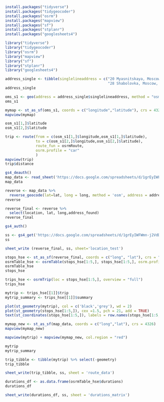 ```{r}
install.packages("tidyverse")
install.packages("tidygeocoder")
install.packages("osrm")
install.packages("mapview")
install.packages("sf")
install.packages("stplanr")
install.packages("googlesheets4")
```

```{r}
library("tidyverse")
library("tidygeocoder")
library("osrm")
library("mapview")
library("sf")
library("stplanr")
library("googlesheets4")
```

```{r}
address_single <- tibble(singlelineaddress = c("20 Myasnitskaya, Moscow, Russia", 
                                               "28 Shabolovka, Moscow, Russia"))
address_single
```
```{r}
oms_s1 <- geo(address = address_single$singlelineaddress, method = "osm", lat = latitude, long = longitude)
oms_s1
```
```{r}
mymap <- st_as_sf(oms_s1, coords = c("longitude","latitude"), crs = 4326)
mapview(mymap)
```

```{r}
osm_s1[1,]$latitude
osm_s1[2,]$latitude
```
```{r}
trip <- route(from = c(osm_s1[1,]$longitude,osm_s1[1,]$latitude),
              to = c(osm_s1[2,]$longitude,osm_s1[2,]$latitude),
              route_fun = osrmRoute,
              osrm.profile = "car"
              )
mapview(trip)
trip$distance
```

```{r}
gs4_deauth()
map_data <- read_sheet('https://docs.google.com/spreadsheets/d/1grEyIWFWmn-j2VdDi8ceMgalQ8Eo0eoTKpJmVdbo1FQ/edit?usp=sharing')
map_data
```
```{r}
reverse <- map_data %>%
  reverse_geocode(lat=lat, long = long, method = 'osm', address = address_found, full_results = TRUE)
reverse
```
```{r}
reverse_final <- reverse %>%
  select(location, lat, long,address_found)
reverse_final
```
```{r}
gs4_auth()
```
```{r}
ss <- gs4_get('https://docs.google.com/spreadsheets/d/1grEyIWFWmn-j2VdDi8ceMgalQ8Eo0eoTKpJmVdbo1FQ/edit?usp=sharing')
ss
```
```{r}
sheet_write (reverse_final, ss, sheet='location_test')
```
```{r}
stops_hse <- st_as_sf(reverse_final, coords = c("long", "lat"), crs = "WGS84")
osrmTable_hse <- osrmTable(stops_hse[1:5,], stops_hse[1:5,], osrm.profile = "car" )
osrmTable_hse
stops_hse
```
```{r}
trips_hse <- osrmTrip(loc = stops_hse[1:5,], overview = "full")
trips_hse
```
```{r}
mytrip <- trips_hse[[1]]$trip
mytrip_summary <- trips_hse[[1]]$summary
```

```{r}
plot(st_geometry(mytrip), col = c('black','grey'), wd = 2)
plot(st_geometry(stops_hse[1:5,]), cex =1.5, pch = 21, add = TRUE)
text(st_coordinates(stops_hse[1:5,]), labels = row.names(stops_hse[1:5,]), pos = 2)
```
```{r}
mymap_new <- st_as_sf(map_data, coords = c("long","lat"), crs = 4326)
mapview(mymap_new)
```

```{r}
mapview(mytrip) + mapview(mymap_new, col.region = "red")
```

```{r}
mytrip
mytrip_summary
```
```{r}
trip_tibble <- tibble(mytrip) %>% select(-geometry)
trip_tibble
```
```{r}
sheet_write(trip_tibble, ss, sheet = 'route_data')
```
```{r}
durations_df <- as.data.frame(osrmTable_hse$durations)
durations_df
```
```{r}
sheet_write(durations_df, ss, sheet = 'durations_matrix')
```

